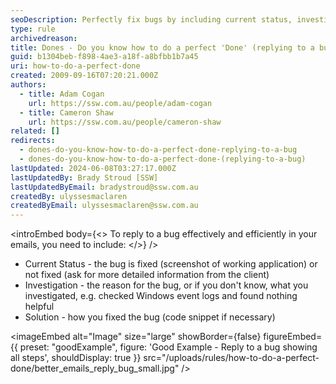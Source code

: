 ```yaml
---
seoDescription: Perfectly fix bugs by including current status, investigation, and solution in your email replies, ensuring efficient communication with clients.
type: rule
archivedreason:
title: Dones - Do you know how to do a perfect 'Done' (replying to a bug)?
guid: b1304beb-f898-4ae3-a18f-a8bfbb1b7a45
uri: how-to-do-a-perfect-done
created: 2009-09-16T07:20:21.000Z
authors:
  - title: Adam Cogan
    url: https://ssw.com.au/people/adam-cogan
  - title: Cameron Shaw
    url: https://ssw.com.au/people/cameron-shaw
related: []
redirects:
  - dones-do-you-know-how-to-do-a-perfect-done-replying-to-a-bug
  - dones-do-you-know-how-to-do-a-perfect-done-(replying-to-a-bug)
lastUpdated: 2024-06-08T03:27:17.000Z
lastUpdatedBy: Brady Stroud [SSW]
lastUpdatedByEmail: bradystroud@ssw.com.au
createdBy: ulyssesmaclaren
createdByEmail: ulyssesmaclaren@ssw.com.au
---
```


<introEmbed
  body={<>
To reply to a bug effectively and efficiently in your emails, you need to include:
  </>}
/>
- Current Status - the bug is fixed (screenshot of working application) or not fixed (ask for more detailed information from the client)
- Investigation - the reason for the bug, or if you don't know, what you investigated, e.g. checked Windows event logs and found nothing helpful
- Solution - how you fixed the bug (code snippet if necessary)

<imageEmbed
  alt="Image"
  size="large"
  showBorder={false}
  figureEmbed={{
    preset: "goodExample",
    figure: 'Good Example - Reply to a bug showing all steps',
    shouldDisplay: true
  }}
  src="/uploads/rules/how-to-do-a-perfect-done/better_emails_reply_bug_small.jpg"
/>

